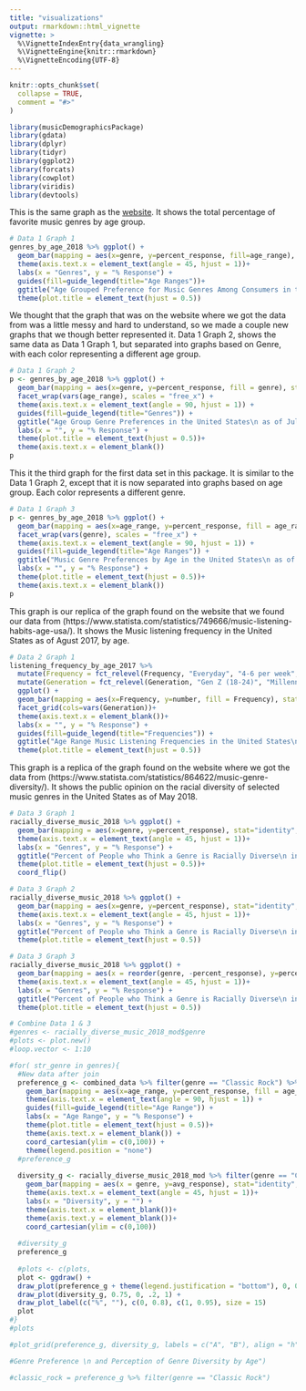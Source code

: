 ```yaml
---
title: "visualizations"
output: rmarkdown::html_vignette
vignette: >
  %\VignetteIndexEntry{data_wrangling}
  %\VignetteEngine{knitr::rmarkdown}
  %\VignetteEncoding{UTF-8}
---
```


```r
knitr::opts_chunk$set(
  collapse = TRUE,
  comment = "#>"
)
```

```r
library(musicDemographicsPackage)
library(gdata)
library(dplyr)
library(tidyr)
library(ggplot2)
library(forcats)
library(cowplot)
library(viridis)
library(devtools)
```

This is the same graph as the [website](statista.com). 
It shows the total percentage of favorite music genres by age group. 
```r
# Data 1 Graph 1
genres_by_age_2018 %>% ggplot() + 
  geom_bar(mapping = aes(x=genre, y=percent_response, fill=age_range), stat="identity", color="white") +
  theme(axis.text.x = element_text(angle = 45, hjust = 1))+
  labs(x = "Genres", y = "% Response") + 
  guides(fill=guide_legend(title="Age Ranges"))+
  ggtitle("Age Grouped Preference for Music Genres Among Consumers in the\n United States as of July 2018") +
  theme(plot.title = element_text(hjust = 0.5))
```

We thought that the graph that was on the website where we got the data from was a little messy and hard to understand, so we made a couple new graphs that we though better represented it. Data 1 Graph 2, shows the same data as Data 1 Graph 1, but separated into graphs based on Genre, with each color representing a different age group.
```r
# Data 1 Graph 2
p <- genres_by_age_2018 %>% ggplot() + 
  geom_bar(mapping = aes(x=genre, y=percent_response, fill = genre), stat="identity") +
  facet_wrap(vars(age_range), scales = "free_x") +
  theme(axis.text.x = element_text(angle = 90, hjust = 1)) +
  guides(fill=guide_legend(title="Genres")) + 
  ggtitle("Age Group Genre Preferences in the United States\n as of July 2018") +
  labs(x = "", y = "% Response") +
  theme(plot.title = element_text(hjust = 0.5))+
  theme(axis.text.x = element_blank())
p
```

This it the third graph for the first data set in this package. It is similar to the Data 1 Graph 2, except that it is now separated into graphs based on age group. Each color represents a different genre.
```r
# Data 1 Graph 3
p <- genres_by_age_2018 %>% ggplot() + 
  geom_bar(mapping = aes(x=age_range, y=percent_response, fill = age_range), stat="identity") +
  facet_wrap(vars(genre), scales = "free_x") +
  theme(axis.text.x = element_text(angle = 90, hjust = 1)) +
  guides(fill=guide_legend(title="Age Ranges")) + 
  ggtitle("Music Genre Preferences by Age in the United States\n as of July 2018") +
  labs(x = "", y = "% Response") +
  theme(plot.title = element_text(hjust = 0.5))+
  theme(axis.text.x = element_blank())
p
```

This graph is our replica of the graph found on the website that we found our data from (https://www.statista.com/statistics/749666/music-listening-habits-age-usa/). It shows the Music listening frequency in the United States as of Agust 2017, by age.
```r
# Data 2 Graph 1
listening_frequency_by_age_2017 %>% 
  mutate(Frequency = fct_relevel(Frequency, "Everyday", "4-6 per week", "1-3 per week", "Few Times a Month", "Monthly or Less", "Never")) %>% 
  mutate(Generation = fct_relevel(Generation, "Gen Z (18-24)", "Millennial (25-34)", "35 and older", "Total USA")) %>% 
  ggplot() + 
  geom_bar(mapping = aes(x=Frequency, y=number, fill = Frequency), stat="identity") +
  facet_grid(cols=vars(Generation))+
  theme(axis.text.x = element_blank())+
  labs(x = "", y = "% Response") +
  guides(fill=guide_legend(title="Frequencies")) + 
  ggtitle("Age Range Music Listening Frequencies in the United States\n as of August 2017") +
  theme(plot.title = element_text(hjust = 0.5))

```

This graph is a replica of the graph found on the website where we got the data from (https://www.statista.com/statistics/864622/music-genre-diversity/). It shows the public opinion on the racial diversity of selected music genres in the United States as of May 2018.
```r
# Data 3 Graph 1
racially_diverse_music_2018 %>% ggplot() + 
  geom_bar(mapping = aes(x=genre, y=percent_response), stat="identity", color="white", fill="blue") +
  theme(axis.text.x = element_text(angle = 45, hjust = 1))+
  labs(x = "Genres", y = "% Response") + 
  ggtitle("Percent of People who Think a Genre is Racially Diverse\n in the United States as of May 2018") +
  theme(plot.title = element_text(hjust = 0.5))+
  coord_flip()
```
```r
# Data 3 Graph 2
racially_diverse_music_2018 %>% ggplot() + 
  geom_bar(mapping = aes(x=genre, y=percent_response), stat="identity", color="white", fill="blue") +
  theme(axis.text.x = element_text(angle = 45, hjust = 1))+
  labs(x = "Genres", y = "% Response") + 
  ggtitle("Percent of People who Think a Genre is Racially Diverse\n in the United States as of May 2018") +
  theme(plot.title = element_text(hjust = 0.5))
```

```r
# Data 3 Graph 3
racially_diverse_music_2018 %>% ggplot() + 
  geom_bar(mapping = aes(x = reorder(genre, -percent_response), y=percent_response), stat="identity", color="white", fill="blue") +
  theme(axis.text.x = element_text(angle = 45, hjust = 1))+
  labs(x = "Genres", y = "% Response") + 
  ggtitle("Percent of People who Think a Genre is Racially Diverse\n in the United States as of May 2018") +
  theme(plot.title = element_text(hjust = 0.5))
```


```r
# Combine Data 1 & 3
#genres <- racially_diverse_music_2018_mod$genre
#plots <- plot.new()
#loop.vector <- 1:10

#for( str_genre in genres){
  #New data after join 
  preference_g <- combined_data %>% filter(genre == "Classic Rock") %>% ggplot() + 
    geom_bar(mapping = aes(x=age_range, y=percent_response, fill = age_range), stat="identity") +
    theme(axis.text.x = element_text(angle = 90, hjust = 1)) +
    guides(fill=guide_legend(title="Age Range")) +
    labs(x = "Age Range", y = "% Response") +
    theme(plot.title = element_text(hjust = 0.5))+
    theme(axis.text.x = element_blank()) +
    coord_cartesian(ylim = c(0,100)) +
    theme(legend.position = "none") 
  #preference_g
  
  diversity_g <- racially_diverse_music_2018_mod %>% filter(genre == "Classic Rock") %>% ggplot() + 
    geom_bar(mapping = aes(x = genre, y=avg_response), stat="identity", color="white", fill="blue") +
    theme(axis.text.x = element_text(angle = 45, hjust = 1))+
    labs(x = "Diversity", y = "") +
    theme(axis.text.x = element_blank())+
    theme(axis.text.y = element_blank())+
    coord_cartesian(ylim = c(0,100)) 
    
  #diversity_g
  preference_g
  
  #plots <- c(plots, 
  plot <- ggdraw() +
  draw_plot(preference_g + theme(legend.justification = "bottom"), 0, 0, .8, 1) +
  draw_plot(diversity_g, 0.75, 0, .2, 1) +
  draw_plot_label(c("%", ""), c(0, 0.8), c(1, 0.95), size = 15)
  plot
#}
#plots

#plot_grid(preference_g, diversity_g, labels = c("A", "B"), align = "h") 

#Genre Preference \n and Perception of Genre Diversity by Age")

#classic_rock = preference_g %>% filter(genre == "Classic Rock")
```

